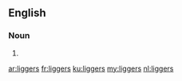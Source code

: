 ==English==

===Noun===
{{head|en|plural}}

# {{plural of|ligger|lang=en}}

[[ar:liggers]]
[[fr:liggers]]
[[ku:liggers]]
[[my:liggers]]
[[nl:liggers]]